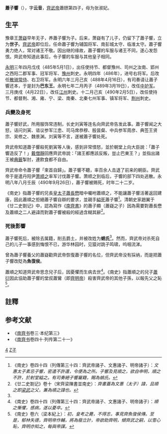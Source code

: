 {{東亞男性歷史人物
|名稱 =魚復侯
|身份 =南朝齊政治人物
|姓名 =蕭子響→蛸子響 (追賜)
|字 =雲音
|封爵 =豫章王世子→巴東郡王→魚復縣侯 (追貶)
|出生日期 =[[南朝宋|南朝宋]][[泰始_(劉宋)|泰始]]五年（469年）
|出生地點 =
|婚年 =
|逝世日期 =[[南朝齊|南朝齊]][[永明|永明]]八年（490年）
|逝世地點 =[[荊州_(古代)|荊州]][[南郡|南郡]][[江陵縣|江陵縣]]
|諡號 =
|墓葬 =
|經歷 =
* 479年－482年<br/>豫章王世子
* 482年－485年<br/>輔國將軍、[[南彭城郡|南彭城]][[臨淮郡|臨淮]]二郡太守、豫章王世子
* 485年－486年<br/>使持節、都督豫州郢州之西陽司州之汝南二郡諸軍事、冠軍將軍、[[豫州_(東晉)|豫州]]刺史、豫章王世子
* 486年－487年<br/>使持節、都督豫州南豫州之歷陽淮南潁川汝陽郢州之西陽司州之汝南六郡諸軍事、右將軍、豫州刺史、豫章王世子
* 487年－488年<br/>[[散騎常侍|散騎常侍]]、右衛將軍、豫章王世子
* 488年－489年<br/>散騎常侍、右衛將軍、巴東王
* 489年<br/>散騎常侍、[[南朝領軍、護軍列表#護軍|中護軍]]、巴東王
* 489年<br/>散騎常侍、[[江州_(西晉)|江州]]刺史、巴東王
* 489年－490年<br/>使持節、都督荊湘雍梁寧南北秦七州諸軍事、鎮軍將軍、[[荊州_(古代)|荊州]]刺史、巴東王
* 490年追贈<br/>魚復侯
|注釋 =
}}
'''蕭子響'''（{{bd|469年||490年|9月26日|catIdx=X}}），字'''云音'''，[[齊武帝|齊武帝]]蕭赜第四子，母为张淑妃。

== 生平 ==
豫章王[[萧嶷|萧嶷]]早年无子，养蕭子響为子。后来，萧嶷有了儿子，仍留下了蕭子響，立为'''世子'''。[[齊武帝|齊武帝]]即位后，任命蕭子響为辅国将军、南彭城太守、临淮太守。蕭子響勇力绝人，常对诸王不敬。因出继的缘故，蕭子響的车服与诸王不同，遂心发怨恨。齊武帝知道此事后，令子響的车服与其他皇子相同。

[[永明|永明]]三年四月戊戌（485年5月1日），出任使持节、都督豫州、司州之汝南、郢州之西阳二郡军事、冠军将军、[[豫州|豫州]]刺史。永明四年（486年），进号右将军。后改任[[散骑常侍|散骑常侍]]、右卫将军。永明六年三月己亥（488年4月16日），有司奏请让蕭子響还本，于是封为'''巴东王'''。永明七年二月丙子（489年3月19日），改任[[中护军|中护军]]。三月庚戌（4月22日），改任[[江州_(西晋)|江州]]刺史。十二月己亥（490年2月5日），改任使持节、都督荆、湘、雍、宁、梁、南秦、北秦七州军事、镇军将军、[[荆州|荆州]]刺史。

=== 兵變及身死 ===
蕭子響好武，所用服饰常违制，长史刘寅等连名向齊武帝告发此事。蕭子響闻之大怒，诘问刘寅、谘议参军江悆、司马席恭穆、殷昙粲、中兵参军周彦、典签王贤宗、吴修之、魏景渊。刘寅等不言，遂被蕭子響处死。

齊武帝知道蕭子響殺死劉寅等人後，感到非常憤怒，並於朝堂上向大臣說：「蕭子響造反了！」[[戴僧靜|戴僧靜]]回應齊武帝說：「諸王都應該反叛，豈止巴東王？」並指出諸王被[[典籤|典籤]]掣肘，連飲食都不自由。

齊武帝命令蕭子響「束首自歸」。蕭子響不聽，率百余人击退了前来的朝臣。齊武帝于是遣丹阳尹[[萧顺之|萧顺之]]率军讨伐蕭子響。萧顺之到临后，子響的部下四处逃散。永明八年八月壬辰（490年9月26日），蕭子響被赐死，时年二十二岁。

《南史》指蕭子響的兄長[[皇太子|皇太子]][[蕭長懋|蕭長懋]]暗中囑咐蕭順之，不能讓蕭子響活著返回建康，因此蕭順之拒絕蕭子響自辯的要求，並親手[[縊死|縊死]]蕭子響<ref name="SH44E">《南史》卷四十四（列傳第三十四：齊武帝諸子、文惠諸子、明帝諸子）：''文惠太子素忌子響，密遣不許還，令便為之所。子響及見順之，欲自申明，順之不許，於射堂縊之。有司奏絕子響屬籍，賜為蛸氏。''</ref>。清朝史家趙翼于《廿二史劄记》中，認為寫作《[[南齊書|南齊書]]》的蕭子顯（蕭嶷之子）因為需要對蕭長懋及蕭順之二人避諱而對蕭子響被殺的經過含糊其辭<ref>《廿二史劄记》卷十（宋齊梁陳書並南史）：''齊書蓋為文惠（太子）諱，且順之即[[梁武帝|梁武]]之父，兼為順之諱也。''</ref>。

=== 死後影響 ===
蕭子響死后，被除去属籍，削去爵土，并被改姓为'''蛸氏'''<ref name="SH44E" />。然而，齊武帝对杀死自己的儿子一事感到悔恨不已，游华林园时，见猿对跳子鸣啸，呜咽流涕。

曾為蕭子響養父的蕭嶷勸齊武帝恢復蕭子響的名位，但齊武帝没有採纳，而是把蕭子響改貶為'''魚復侯'''。

蕭順之知道齊武帝思念兒子后，因憂懼而生病去世<ref>《南史》卷四十四（列傳第三十四：齊武帝諸子、文惠諸子、明帝諸子）：''順之慚懼，感病，遂以憂卒。''</ref>。《南史》指蕭順之的兒子[[梁武帝|蕭衍]]因此協助蕭子響的堂叔蕭鸞（即[[齊明帝|齊明帝]]）殺害齊武帝的其他子孫，以報先父之恥<ref name="SH06">《南史》卷六（梁本紀上）：''初，皇考之薨，不得志，事見齊魚復侯傳。至是，郁林失德，齊明帝作輔，將為廢立計，帝欲助齊明，傾齊武之嗣，以雪心恥，齊明亦知之，每與帝謀。''</ref>。

== 註釋 ==
<references />

==参考文献 ==
*《[[南齊书|南齊书]]卷三·本纪第三》
*《[[南齊书|南齊书]]卷四十·列传第二十一》
[[Category:齊武帝皇子|4]]
[[Category:蘭陵蕭氏|Z子]]